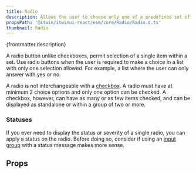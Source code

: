 ```yaml
---
title: Radio
description: Allows the user to choose only one of a predefined set of mutually exclusive options.
propsPath: '@itwin/itwinui-react/esm/core/Radio/Radio.d.ts'
thumbnail: Radio
---
```


<p>{frontmatter.description}</p>

<LiveExample src='Radio.main.jsx' truncate={false}>
  <AllExamples.RadioMainExample client:load />
</LiveExample>

A radio button unlike checkboxes, permit selection of a single item within a set. Use radio buttons when the user is required to make a choice in a list with only one selection allowed. For example, a list where the user can only answer with yes or no.

A radio is not interchangeable with a [checkbox](checkbox). A radio must have at minimum 2 choice options and only one option can be checked. A checkbox, however, can have as many or as few items checked, and can be displayed as standalone or within a group of two or more.

### Statuses

If you ever need to display the status or severity of a single radio, you can apply a status on the radio. Before doing so, consider if using an [input group](inputgroup) with a status message makes more sense.

<LiveExample src='Radio.statuses.jsx'>
  <AllExamples.RadioStatusesExample client:load />
</LiveExample>

## Props

<PropsTable path={frontmatter.propsPath} />
